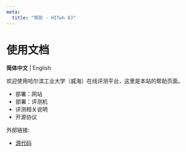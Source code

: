 ```yaml
---
meta:
  title: "帮助 - HITwh OJ"
---
```



# 使用文档

**简体中文** | <Link to="/docs">English</Link>

欢迎使用哈尔滨工业大学（威海）在线评测平台，这里是本站的帮助页面。

- <Link to="deploy">部署：网站</Link>
- <Link to="deploy-judge">部署：评测机</Link>
- <Link to="judge">评测相关说明</Link>
- <Link to="license">开源协议</Link>

外部链接:

- [源代码][gitlab]

[gitlab]: https://git.hit.edu.cn/hitwhoj/hitwhoj
